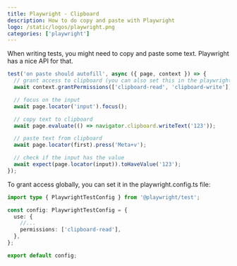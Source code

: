 ```yaml
---
title: Playwright - Clipboard
description: How to do copy and paste with Playwright
logo: /static/logos/playwright.png
categories: ['playwright']
---
```


When writing tests, you might need to copy and paste some text. Playwright has a nice API for that.

```ts
test('on paste should autofill', async ({ page, context }) => {
  // grant access to clipboard (you can also set this in the playwright.config.ts file)
  await context.grantPermissions(['clipboard-read', 'clipboard-write']);

  // focus on the input
  await page.locator('input').focus();

  // copy text to clipboard
  await page.evaluate(() => navigator.clipboard.writeText('123'));

  // paste text from clipboard
  await page.locator(first).press('Meta+v');

  // check if the input has the value
  await expect(page.locator(input)).toHaveValue('123');
});
```

To grant access globally, you can set it in the playwright.config.ts file:

```ts
import type { PlaywrightTestConfig } from '@playwright/test';

const config: PlaywrightTestConfig = {
  use: {
    //...
    permissions: ['clipboard-read'],
  },
};

export default config;
```
